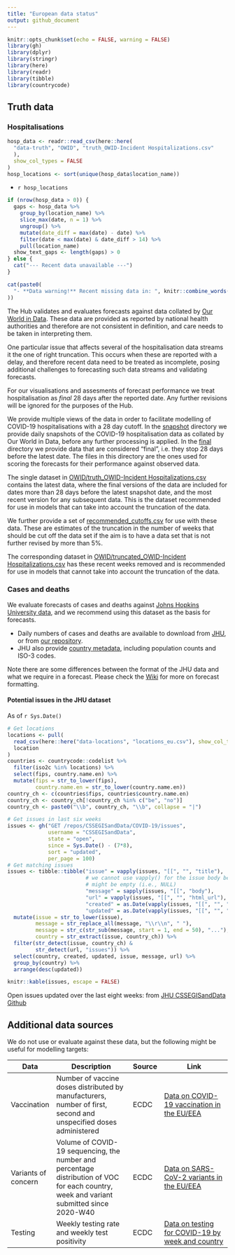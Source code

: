 ```yaml
---
title: "European data status"
output: github_document
---
```


```r
knitr::opts_chunk$set(echo = FALSE, warning = FALSE)
library(gh)
library(dplyr)
library(stringr)
library(here)
library(readr)
library(tibble)
library(countrycode)
```

## Truth data

### Hospitalisations

```r
hosp_data <- readr::read_csv(here::here(
  "data-truth", "OWID", "truth_OWID-Incident Hospitalizations.csv"
  ),
  show_col_types = FALSE
)
hosp_locations <- sort(unique(hosp_data$location_name))
```


- `r hosp_locations`

```r
if (nrow(hosp_data > 0)) {
  gaps <- hosp_data %>%
    group_by(location_name) %>%
    slice_max(date, n = 1) %>%
    ungroup() %>%
    mutate(date_diff = max(date) - date) %>%
    filter(date < max(date) & date_diff > 14) %>%
    pull(location_name)
  show_text_gaps <- length(gaps) > 0
} else {
  cat("--- Recent data unavailable ---")
}
```

```r
cat(paste0(
  "- **Data warning!** Recent missing data in: ", knitr::combine_words(gaps)
))
```

The Hub validates and evaluates forecasts against data collated by [Our World in Data](https://ourworldindata.org/covid-hospitalizations).
These data are provided as reported by national health authorities and therefore are not consistent in definition, and care needs to be taken in interpreting them.

One particular issue that affects several of the hospitalisation data streams it the one of right truncation.
This occurs when these are reported with a delay, and therefore recent data need to be treated as incomplete, posing additional challenges to forecasting such data streams and validating forecasts.

For our visualisations and assesments of forecast performance we treat hospitalisation as *final* 28 days after the reported date.
Any further revisions will be ignored for the purposes of the Hub.

We provide multiple views of the data in order to facilitate modelling of COVID-19 hospitalisations with a 28 day cutoff.
In the [snapshot](snapshot) directory we provide daily snapshots of the COVID-19 hospitalisation data as collated by Our World in Data, before any further processing is applied.
In the [final](final) directory we provide data that are considered "final", i.e. they stop 28 days before the latest date.
The files in this directory are the ones used for scoring the forecasts for their performance against observed data.

The single dataset in [OWID/truth_OWID-Incident Hospitalizations.csv](OWID/truth_OWID-Incident Hospitalizations.csv) contains the latest data, where the final versions of the data are included for dates more than 28 days before the latest snapshot date, and the most recent version for any subsequent data.
This is the dataset recommended for use in models that can take into account the truncation of the data.

We further provide a set of [recommended_cutoffs.csv](recommended cutoffs) for use with these data.
These are estimates of the truncation in the number of weeks that should be cut off the data set if the aim is to have a data set that is not further revised by more than 5%.

The corresponding dataset in [OWID/truncated_OWID-Incident Hospitalizations.csv](OWID/truth_OWID-Incident Hospitalizations.csv) has these recent weeks removed and is recommended for use in models that cannot take into account the truncation of the data.

### Cases and deaths

We evaluate forecasts of cases and deaths against [Johns Hopkins University data](https://github.com/CSSEGISandData/COVID-19), and we recommend using this dataset as the basis for forecasts.

-   Daily numbers of cases and deaths are available to download from [JHU](https://github.com/CSSEGISandData/COVID-19/tree/master/csse_covid_19_data/csse_covid_19_time_series), or from [our repository](https://github.com/epiforecasts/covid19-forecast-hub-europe/data-truth).
-   JHU also provide [country metadata](https://github.com/CSSEGISandData/COVID-19/blob/master/csse_covid_19_data/UID_ISO_FIPS_LookUp_Table.csv), including population counts and ISO-3 codes.

Note there are some differences between the format of the JHU data and what we require in a forecast. Please check the [Wiki](https://github.com/epiforecasts/covid19-forecast-hub-europe/wiki/Targets-and-horizons#truth-data) for more on forecast formatting.

#### Potential issues in the JHU dataset

As of `r Sys.Date()`

```r

# Get locations
locations <- pull(
  read_csv(here::here("data-locations", "locations_eu.csv"), show_col_types = FALSE),
  location
)
countries <- countrycode::codelist %>%
  filter(iso2c %in% locations) %>%
  select(fips, country.name.en) %>%
  mutate(fips = str_to_lower(fips),
         country.name.en = str_to_lower(country.name.en))
country_ch <- c(countries$fips, countries$country.name.en)
country_ch <- country_ch[!country_ch %in% c("be", "no")]
country_ch <- paste0("\\b", country_ch, "\\b", collapse = "|")

# Get issues in last six weeks
issues <- gh("GET /repos/CSSEGISandData/COVID-19/issues", 
             username = "CSSEGISandData",
             state = "open",
             since = Sys.Date() - (7*8), 
             sort = "updated", 
             per_page = 100)
# Get matching issues
issues <- tibble::tibble("issue" = vapply(issues, "[[", "", "title"),
                         # we cannot use vapply() for the issue body because it
                         # might be empty (i.e., NULL)
                         "message" = sapply(issues, "[[", "body"), 
                         "url" = vapply(issues, "[[", "", "html_url"),
                         "created" = as.Date(vapply(issues, "[[", "", "created_at")),
                         "updated" = as.Date(vapply(issues, "[[", "", "updated_at"))) %>%
  mutate(issue = str_to_lower(issue),
         message = str_replace_all(message, "\\r\\n", " "),
         message = str_c(str_sub(message, start = 1, end = 50), "..."),
         country = str_extract(issue, country_ch)) %>%
  filter(str_detect(issue, country_ch) &
         str_detect(url, "issues")) %>%
  select(country, created, updated, issue, message, url) %>%
  group_by(country) %>%
  arrange(desc(updated))

knitr::kable(issues, escape = FALSE)

```

Open issues updated over the last eight weeks: from [JHU CSSEGISandData Github](https://github.com/CSSEGISandData/COVID-19/)

## Additional data sources

We do not use or evaluate against these data, but the following might be useful for modelling targets:

| Data                | Description                                                                                                                              | Source | Link                                                                                                                            |
|---------------------|------------------------------------------------------------------------------------------------------------------------------------------|--------|---------------------------------------------------------------------------------------------------------------------------------|
| Vaccination         | Number of vaccine doses distributed by manufacturers, number of first, second and unspecified doses administered                         | ECDC   | [Data on COVID-19 vaccination in the EU/EEA](https://www.ecdc.europa.eu/en/publications-data/data-covid-19-vaccination-eu-eea)  |
| Variants of concern | Volume of COVID-19 sequencing, the number and percentage distribution of VOC for each country, week and variant submitted since 2020-W40 | ECDC   | [Data on SARS-CoV-2 variants in the EU/EEA](https://www.ecdc.europa.eu/en/publications-data/data-virus-variants-covid-19-eueea) |
| Testing             | Weekly testing rate and weekly test positivity                                                                                           | ECDC   | [Data on testing for COVID-19 by week and country](https://www.ecdc.europa.eu/en/publications-data/covid-19-testing)            |

